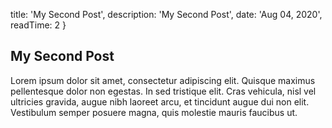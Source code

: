 
  title: 'My Second Post',
  description: 'My Second Post',
  date: 'Aug 04, 2020',
  readTime: 2
}


## My Second Post

Lorem ipsum dolor sit amet, consectetur adipiscing elit. Quisque maximus pellentesque dolor non egestas. In sed tristique elit. Cras vehicula, nisl vel ultricies gravida, augue nibh laoreet arcu, et tincidunt augue dui non elit. Vestibulum semper posuere magna, quis molestie mauris faucibus ut.
